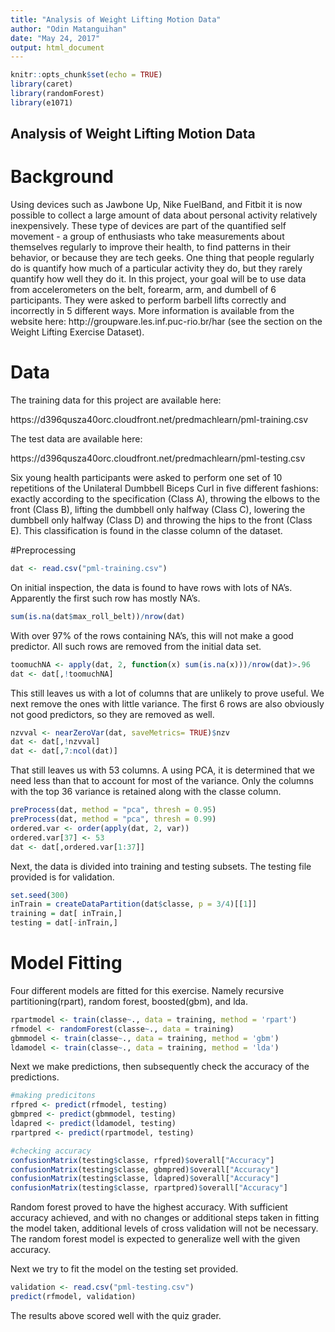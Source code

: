 ---
title: "Analysis of Weight Lifting Motion Data"
author: "Odin Matanguihan"
date: "May 24, 2017"
output: html_document
---

```{r setup, include=FALSE}
knitr::opts_chunk$set(echo = TRUE)
library(caret)
library(randomForest)
library(e1071)
```

## Analysis of Weight Lifting Motion Data

# Background

Using devices such as Jawbone Up, Nike FuelBand, and Fitbit it is now possible to collect a large amount of data about personal activity relatively inexpensively. These type of devices are part of the quantified self movement - a group of enthusiasts who take measurements about themselves regularly to improve their health, to find patterns in their behavior, or because they are tech geeks. One thing that people regularly do is quantify how much of a particular activity they do, but they rarely quantify how well they do it. In this project, your goal will be to use data from accelerometers on the belt, forearm, arm, and dumbell of 6 participants. They were asked to perform barbell lifts correctly and incorrectly in 5 different ways. More information is available from the website here: http://groupware.les.inf.puc-rio.br/har (see the section on the Weight Lifting Exercise Dataset).

# Data

The training data for this project are available here:

https://d396qusza40orc.cloudfront.net/predmachlearn/pml-training.csv

The test data are available here:

https://d396qusza40orc.cloudfront.net/predmachlearn/pml-testing.csv

Six young health participants were asked to perform one set of 10 repetitions of the Unilateral Dumbbell Biceps Curl in five different fashions: exactly according to the specification (Class A), throwing the elbows to the front (Class B), lifting the dumbbell only halfway (Class C), lowering the dumbbell only halfway (Class D) and throwing the hips to the front (Class E).  This classification is found in the classe column of the dataset.

#Preprocessing

```{r}

dat <- read.csv("pml-training.csv")

```

On initial inspection, the data is found to have rows with lots of NA's.  Apparently the first such row has mostly NA's.

```{r}
sum(is.na(dat$max_roll_belt))/nrow(dat)
```

With over 97% of the rows containing NA's, this will not make a good predictor.  All such rows are removed from the initial data set.

```{r}
toomuchNA <- apply(dat, 2, function(x) sum(is.na(x)))/nrow(dat)>.96
dat <- dat[,!toomuchNA]
```

This still leaves us with a lot of columns that are unlikely to prove useful.  We next remove the ones with little variance.  The first 6 rows are also obviously not good predictors, so they are removed as well.

```{r}
nzvval <- nearZeroVar(dat, saveMetrics= TRUE)$nzv
dat <- dat[,!nzvval]
dat <- dat[,7:ncol(dat)]
```

That still leaves us with 53 columns.  A using PCA, it is determined that we need less than that to account for most of the variance.  Only the columns with the top 36 variance is retained along with the classe column.

```{r}
preProcess(dat, method = "pca", thresh = 0.95)
preProcess(dat, method = "pca", thresh = 0.99)
ordered.var <- order(apply(dat, 2, var))
ordered.var[37] <- 53
dat <- dat[,ordered.var[1:37]]
```

Next, the data is divided into training and testing subsets.  The testing file provided is for validation.

```{r}
set.seed(300)
inTrain = createDataPartition(dat$classe, p = 3/4)[[1]]
training = dat[ inTrain,]
testing = dat[-inTrain,]
```

# Model Fitting

Four different models are fitted for this exercise.  Namely recursive partitioning(rpart), random forest, boosted(gbm), and lda.

```{r results = 'hide'}
rpartmodel <- train(classe~., data = training, method = 'rpart')
rfmodel <- randomForest(classe~., data = training)
gbmmodel <- train(classe~., data = training, method = 'gbm')
ldamodel <- train(classe~., data = training, method = 'lda')
```

Next we make predictions, then subsequently check the accuracy of the predictions.

```{r}
#making predicitons
rfpred <- predict(rfmodel, testing)
gbmpred <- predict(gbmmodel, testing)
ldapred <- predict(ldamodel, testing)
rpartpred <- predict(rpartmodel, testing)

#checking accuracy
confusionMatrix(testing$classe, rfpred)$overall["Accuracy"]
confusionMatrix(testing$classe, gbmpred)$overall["Accuracy"]
confusionMatrix(testing$classe, ldapred)$overall["Accuracy"]
confusionMatrix(testing$classe, rpartpred)$overall["Accuracy"]
```

Random forest proved to have the highest accuracy.  With sufficient accuracy achieved, and with no changes or additional steps taken in fitting the model taken, additional levels of cross validation will not be necessary.  The random forest model is expected to generalize well with the given accuracy.

Next we try to fit the model on the testing set provided.

```{r}
validation <- read.csv("pml-testing.csv")
predict(rfmodel, validation)
```

The results above scored well with the quiz grader.